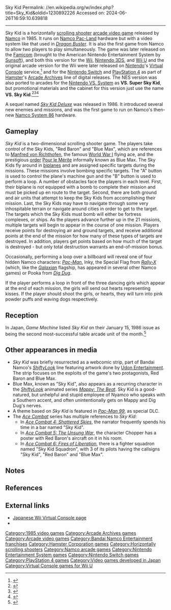 Sky Kid
Permalink: //en.wikipedia.org/w/index.php?title=Sky_Kid&oldid=1230892226
Accessed on: 2024-06-26T16:59:10.639818



------
Sky Kid
{{Short description|1985 video game}}
{{distinguish|Sky Kids (disambiguation)}}
{{Expand Japanese|スカイキッド|topic=vg|date=September 2015}}
{{Infobox video game
|title = Sky Kid
|image = Skykid arcadeflyer.png
|caption = Arcade flyer
|developer = [[Namco]]
|publisher = Namco
|composer = Junko Ozawa
|platforms = [[Arcade video game|Arcade]], [[Nintendo Entertainment System]], [[Nintendo VS. System]], [[Epoch Super Cassette Vision]], [[Nintendo Switch|Switch]], [[PlayStation 4]]
|release = '''Arcade'''{{vgrelease|JP|December 1985}}'''NES'''{{vgrelease|JP|August 22, 1986|US|September 1987}}'''VS. System'''{{vgrelease|US|1987}}
|genre = [[Scrolling shooter]]
|modes =  Up to 2 players simultaneously
|arcade system = [[Namco Pac-Land]]
}}
{{nihongo foot|'''''Sky Kid'''''|スカイキッド|Sukai Kiddo|lead=yes|group=lower-alpha}} is a horizontally [[scrolling shooter]] [[arcade video game]] released by [[Namco]] in 1985. It runs on [[Namco Pac-Land]] hardware but with a video system like that used in ''[[Dragon Buster]]''. It is also the first game from Namco to allow two players to play simultaneously. The game was later released on the [[Nintendo Entertainment System|Famicom]] (brought to the American Nintendo Entertainment System by [[Sunsoft]]), and both this version for the [[Wii]], [[Nintendo 3DS]], and [[Wii U]] and the original arcade version for the Wii were later released on [[Nintendo]]'s [[Virtual Console]] service,<ref>{{cite news|title=Two WiiWare Games and One Virtual Console Game Added to Wii Shop Channel|url=https://www.nintendo.com/whatsnew/detail/f_TDUhrCxxQmE_NtfIyTiS0IMBuVbx0S|publisher=Nintendo of America|date=2008-05-19|accessdate=2008-05-19}}</ref> and for the [[Nintendo Switch]] and [[PlayStation 4]] as part of [[Hamster Corporation|Hamster]]'s [[Arcade Archives]] line of digital releases. The NES version was also ported to arcades for the [[Nintendo VS. System]] as '''VS. Super Sky Kid''', but promotional materials and the cabinet for this version just use the name '''VS. Sky Kid'''.<ref>{{cite web | title = System 16 - Nintendo Vs. Hardware (Namco) | url = https://www.system16.com/hardware.php?id=971&page=1#1216 | accessdate = 2020-05-19}}</ref><ref>{{cite web | title = VS. Sky Kid flyer | url = https://66.media.tumblr.com/81776c5115b57a23519a818a1b017087/tumblr_oj3zbaaAoM1tzwbf7o1_1280.png | accessdate = 2020-05-19}}</ref><ref>{{cite web | title = VS. Sky Kid cabinet | url = https://farm3.static.flickr.com/2397/5821543401_1b32b6f4c5_b.jpg | accessdate = 2020-05-19}}</ref> 

A sequel named ''[[Sky Kid Deluxe]]'' was released in 1986. It introduced several new enemies and missions, and was the first game to run on Namco's then-new [[Namco System 86]] hardware.

==Gameplay==
''Sky Kid'' is a two-dimensional scrolling shooter game. The players take control of the Sky Kids, "Red Baron" and "Blue Max", which are references to [[Manfred von Richthofen]], the famous [[World War I]] flying ace, and the prestigious [[order (decoration)|order]] [[Pour le Mérite]] informally known as Blue Max. The Sky Kids fly around in [[biplanes]] and are assigned specific targets during the missions. These missions involve bombing specific targets. The "A" button is used to control the plane's machine gun and the "B" button is used to perform a loop. A number of obstacles face the players in each level. First, their biplane is not equipped with a bomb to complete their mission and must be picked up en route to the target. Second, there are both ground and air units that attempt to keep the Sky Kids from accomplishing their mission. Last, the Sky Kids may have to navigate through some very inhospitable terrain or navigate around cities in order to get to the target. The targets which the Sky Kids must bomb will either be fortress complexes, or ships. As the players advance further up in the 21 missions, multiple targets will begin to appear in the course of one mission. Players receive points for destroying air and ground targets, and receive additional points at the end of the mission for how many of these types of targets are destroyed. In addition, players get points based on how much of the target is destroyed - but only total destruction warrants an end-of-mission bonus.

Occasionally, performing a loop over a billboard will reveal one of four hidden Namco characters: ''[[Pac-Man]]'', Inky, the Special Flag from ''[[Rally-X]]'' (which, like the ''[[Galaxian]]'' flagship, has appeared in several other Namco games) or Pooka from ''[[Dig Dug]]''.

If the player performs a loop in front of the three dancing girls which appear at the end of each mission, the girls will send out hearts representing kisses. If the player should shoot the girls, or hearts, they will turn into pink powder puffs and waving dogs respectively.

==Reception==
{{Video game reviews
| Allgame = {{rating|3.5|5}} (AC)<ref name="Allgame">{{cite web |last1=Baize |first1=Anthony |title=Sky Kid - Review |url=http://www.allgame.com/game.php?id=11047&tab=review |website=Allgame |publisher=All Media |accessdate=10 April 2020 |archive-url=https://web.archive.org/web/20141116012732/http://www.allgame.com/game.php?id=11047&tab=review |archive-date=16 November 2014 |date=1998}}</ref>
| IGN = 4/10 (Wii)<ref name="IGN">{{cite web |last1=M. Thomas |first1=Lucas |title=Sky Kid Review |url=https://www.ign.com/articles/2008/05/19/sky-kid-review |publisher=[[IGN]] |accessdate=10 April 2020 |archive-url=https://web.archive.org/web/20190429184823/https://www.ign.com/articles/2008/05/19/sky-kid-review |archive-date=29 April 2019 |date=19 May 2008}}</ref>
| NLife = {{rating|3|10}} (Wii)<ref>{{cite web |author1=Marcel van Duyn |title=Sky Kid Review (NES) |url=https://www.nintendolife.com/reviews/vc/sky_kid_nes |website=[[Nintendo Life]] |publisher=Gamer Network |accessdate=10 April 2020 |archive-url=https://web.archive.org/web/20190429184820/http://www.nintendolife.com/reviews/vc/sky_kid_nes |archive-date=29 April 2019 |date=19 May 2008}}</ref>
}}

In Japan, ''Game Machine'' listed ''Sky Kid'' on their January 15, 1986 issue as being the second most-successful table arcade unit of the month.<ref>{{cite magazine|title=Game Machine's Best Hit Games 25 - テーブル型TVゲーム機 (Table Videos)|magazine=Game Machine|issue=276|publisher=Amusement Press, Inc.|date=15 January 1986|page=21|lang=ja}}</ref>

==Other appearances in media==
* ''Sky Kid'' was briefly resurrected as a webcomic strip, part of Bandai Namco's ''[[ShiftyLook]]'' line featuring artwork done by [[Udon Entertainment]]. The strip focuses on the exploits of the game's two protagonists, Red Baron and Blue Max.
* Blue Max, known as "Sky Kid", also appears as a recurring character in the ''[[ShiftyLook]]'' animated series ''[[Mappy|Mappy: The Beat]]''. Sky Kid is a good-natured, but unhelpful and stupid employee of Nyamco who speaks with a Southern accent, and often unintentionally gets on Mappy and Dig Dug's nerves.
* A theme based on ''Sky Kid'' is featured in ''[[Pac-Man 99]]'', as special DLC.
* The ''[[Ace Combat]]'' series has multiple references to ''Sky Kid'':
** In ''[[Ace Combat 4: Shattered Skies]]'', the narrator frequently spends his time in a bar named "Sky Kid".
** In ''[[Ace Combat 5: The Unsung War]]'', the character Chopper has a poster with Red Baron's aircraft on it in his room.
** In ''[[Ace Combat 6: Fires of Liberation]]'', there is a fighter squadron named "Sky Kid Squadron", with 3 of its pilots having the callsigns "Sky Kid", "Red Baron" and "Blue Max".

==Notes==
{{notelist}}

==References==
{{reflist}}

==External links==
* [http://bandainamcoent.co.jp/cs/download/virtual_consolearcade/detail/detail29/29.html Japanese Wii Virtual Console page]
* {{KLOV game|id=9570}}

[[Category:1985 video games]]
[[Category:Arcade Archives games]]
[[Category:Arcade video games]]
[[Category:Bandai Namco Entertainment franchises]]
[[Category:Hamster Corporation games]]
[[Category:Horizontally scrolling shooters]]
[[Category:Namco arcade games]]
[[Category:Nintendo Entertainment System games]]
[[Category:Nintendo Switch games]]
[[Category:PlayStation 4 games]]
[[Category:Video games developed in Japan]]
[[Category:Virtual Console games for Wii U]]
